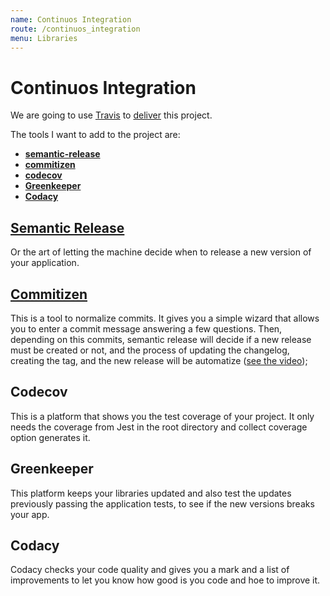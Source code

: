 ```yaml
---
name: Continuos Integration
route: /continuos_integration
menu: Libraries
---
```


# Continuos Integration

We are going to use [Travis](https://travis-ci.org/) to [deliver](https://egghead.io/lessons/javascript-how-to-write-a-javascript-library-automatically-releasing-with-travisci) this project.

The tools I want to add to the project are:

* __[semantic-release](https://github.com/semantic-release/semantic-release)__
* __[commitizen](https://github.com/commitizen/cz-cli)__
* __[codecov](https://codecov.io/)__
* __[Greenkeeper](https://greenkeeper.io/)__
* __[Codacy](https://www.codacy.com/)__

## [Semantic Release](https://egghead.io/lessons/javascript-automating-releases-with-semantic-release)

Or the art of letting the machine decide when to release a new version of your application.

## [Commitizen](https://egghead.io/lessons/javascript-writing-conventional-commits-with-commitizen)

This is a tool to normalize commits. It gives you a simple wizard that allows you to enter a commit message answering a few questions. Then, depending on this commits, semantic release will decide if a new release must be created or not, and the process of updating the changelog, creating the tag, and the new release will be automatize ([see the video](https://egghead.io/lessons/javascript-committing-a-new-feature-with-commitizen));

## Codecov

This is a platform that shows you the test coverage of your project. It only needs the coverage from Jest in the root directory and collect coverage option generates it.

## Greenkeeper

This platform keeps your libraries updated and also test the updates previously passing the application tests, to see if the new versions breaks your app.

## Codacy

Codacy checks your code quality and gives you a mark and a list of improvements to let you know how good is you code and hoe to improve it.
